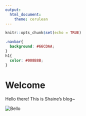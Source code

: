 ```yaml
---
output: 
  html_document:
    theme: cerulean
---
```


```r
knitr::opts_chunk$set(echo = TRUE)
```

```css
.navbar{
  background: #66CDAA;
}
h1{
  color: #008B8B;
}
```

# Welcome

Hello there! This is Shaine's blog~

<img src="https://i2.wp.com/nileease.com/wp-content/uploads/2020/09/fbe42f6da526b9da82ddba860e5700bf.gif" alt="Bello">